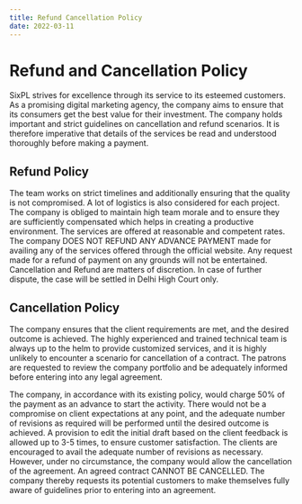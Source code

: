 ```yaml
---
title: Refund Cancellation Policy
date: 2022-03-11
---
```


Refund and Cancellation Policy
==============================

SixPL strives for excellence through its service to its esteemed customers. As a promising digital marketing agency, the company aims to ensure that its consumers get the best value for their investment. The company holds important and strict guidelines on cancellation and refund scenarios. It is therefore imperative that details of the services be read and understood thoroughly before making a payment.

Refund Policy
-------------

The team works on strict timelines and additionally ensuring that the quality is not compromised. A lot of logistics is also considered for each project. The company is obliged to maintain high team morale and to ensure they are sufficiently compensated which helps in creating a productive environment. The services are offered at reasonable and competent rates. The company DOES NOT REFUND ANY ADVANCE PAYMENT made for availing any of the services offered through the official website. Any request made for a refund of payment on any grounds will not be entertained. Cancellation and Refund are matters of discretion. In case of further dispute, the case will be settled in Delhi High Court only.

Cancellation Policy
-------------------

The company ensures that the client requirements are met, and the desired outcome is achieved. The highly experienced and trained technical team is always up to the helm to provide customized services, and it is highly unlikely to encounter a scenario for cancellation of a contract. The patrons are requested to review the company portfolio and be adequately informed before entering into any legal agreement.

The company, in accordance with its existing policy, would charge 50% of the payment as an advance to start the activity. There would not be a compromise on client expectations at any point, and the adequate number of revisions as required will be performed until the desired outcome is achieved. A provision to edit the initial draft based on the client feedback is allowed up to 3-5 times, to ensure customer satisfaction. The clients are encouraged to avail the adequate number of revisions as necessary. However, under no circumstance, the company would allow the cancellation of the agreement. An agreed contract CANNOT BE CANCELLED. The company thereby requests its potential customers to make themselves fully aware of guidelines prior to entering into an agreement.